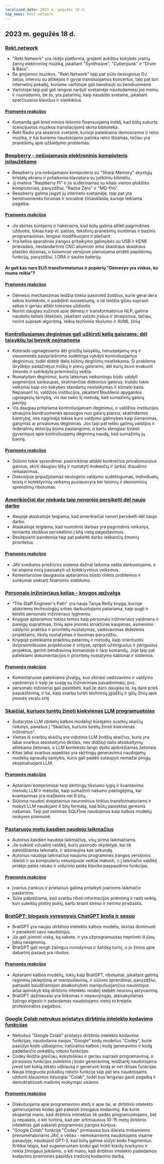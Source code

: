 ```yaml
---
localized_date: 2023 m. gegužės 18 d.
top_news: Rekt.network
---
```


## 2023 m. gegužės 18 d.

### [Rekt.network](https://rekt.network)

- "Rekt.Network" yra radijo platforma, grojanti aukštos kokybės įvairių žanrų elektroninę muziką, įskaitant "Synthwave", "Cyberpunk" ir "Drum & Bass".
- Be grojamos muzikos, "Rekt.Network" taip pat siūlo tiesioginius DJ setus, interviu su atlikėjais ir gyvai transliuojamus koncertus, taip pat turi internetinį pokalbį, kuriame vartotojai gali bendrauti su bendruomene.
- Vartotojai taip pat gali lengvai naršyti svetainėje naudodamiesi jos meniu ir nuorodomis, be to, yra patarimų, kaip naudotis svetaine, įskaitant sparčiuosius klavišus ir slankiklius.

#### [Pramonės reakcijos](http://news.ycombinator.com/item?id=35971329)

- Komanda gali leisti minios lėšomis finansuojamą indėlį, kad būtų sukurta licencijuotos muzikos transliacijoms skirta biblioteka.
- Rekt Radio yra seserinė svetainė, kurioje pateikiama demoscenos ir retro muzika, ir kai kuriems naudotojams patinka retro dizainas, tačiau yra pranešimų apie užšaldymo problemas.

### [Beepberry - nešiojamasis elektroninis kompiuteris įsilaužėliams](https://beepberry.sqfmi.com/)

- Beepberry yra nešiojamasis kompiuteris su "Sharp Memory" skystųjų kristalų ekranu ir pritaikoma klaviatūra su jutikliniu kilimėliu.
- Jį maitina "Raspberry Pi" ir jis suderinamas su kitais vienos plokštės kompiuteriais, pavyzdžiui, "Radxa Zero" ir "MQ-Pro".
- Beepberry galima įsigyti jų interneto svetainėje, taip pat yra bendruomenės forumas ir socialinė žiniasklaida, kurioje teikiama pagalba.

#### [Pramonės reakcijos](http://news.ycombinator.com/item?id=35976488)

- Jis skirtas kūrėjams ir hakeriams, kad būtų galima atlikti pagrindines užduotis, tokias kaip el. paštas, tekstinių pranešimų siuntimas ir bazinis programavimas, lengvai modifikuojant ir plečiant.
- Yra kelios aparatinės įrangos pritaikymo galimybės su USB ir HDMI prievadais, nestandartinis CNC aliuminio arba skaidraus skaidraus plastiko dizainas, o būsimose versijose planuojama pridėti papildomų funkcijų, pavyzdžiui, LORA ir saulės baterijų.

#### Ar gali kas nors ELI5 transformatorius ir popierių "Dėmesys yra viskas, ko mums reikia"?

#### [Pramonės reakcijos](http://news.ycombinator.com/item?id=35977891)

- Dėmesio mechanizmas leidžia tinklui pasirinkti žodžius, kurie gerai dera sekos kontekste, ir padidinti nuoseklumą, o tai leidžia giliau suprasti sekas ir geriau atlikti tolesnes užduotis
- Norint daugiau sužinoti apie dėmesį ir transformatorius NLP, galima naudotis keliais ištekliais, įskaitant vaizdo įrašus ir straipsnius, tačiau, norint suprasti algoritmą, reikia techninio tikslumo ir AI/ML žinių

### [Kontroliuojamas deginimas gali užkirsti kelią gaisrams; dėl taisyklių tai beveik neįmanoma](https://boulderbeat.news/2023/05/12/controlled-burn-rules/)

- Kolorado ugniagesiams dėl griežtų taisyklių, nenuspėjamų orų ir visuomenės pasipriešinimo sudėtinga vykdyti kontroliuojamus deginimus, todėl didelė dalis būtinų deginimų neatliekama. Ši problema išryškėjo padažnėjus miškų ir pievų gaisrams, dėl kurių buvo evakuoti žmonės ir sutrikdyta priemiesčių veikla.
- Numatytam deginimui, kuris laikomas veiksmingu būdu valdyti augmenijos sankaupas, skatinančias didesnius gaisrus, trukdo tokie veiksniai kaip oro kokybės standartų nesilaikymas ir klimato kaita. Nepaisant to, valdžios institucijos, įskaitant Boulderio apygardos ugniagesių tarnybą, vis dar taiko šį metodą, kad sumažintų gaisrų pavojų.
- Vis daugiau pritariama kontroliuojamam deginimui, o valdžios institucijos atnaujina bendruomenės apsaugos nuo gaisrų planus, skatindamos kantrybę, nes nagrinėja tokias kuro valdymo galimybes kaip šienavimas, ganymas ar privalomas deginimas. Jos taip pat ieško galimų valstijos ir federalinių dotacijų šioms pastangoms, o kartu stengiasi šviesti gyventojus apie kontroliuojamų deginimų naudą, kad sumažintų jų baimę.

#### [Pramonės reakcijos](http://news.ycombinator.com/item?id=35976743)

- Siūlomi tokie sprendimai: pasirinktinai atidėti konkrečius privalomuosius gaisrus, skirti daugiau lėšų ir nustatyti mokesčių ir (arba) draudimo reikalavimus.
- Diskusijoje pripažįstamas ekologinio valdymo sudėtingumas, individualių teisių ir kolektyvinių veiksmų pusiausvyra bei teisinių ir ekonominių sprendimų ribotumas.

### [Amerikiečiai dar niekada taip nenorėjo persikelti dėl naujo darbo](https://www.bloomberg.com/news/articles/2023-05-16/americans-have-never-been-so-unwilling-to-relocate-for-a-new-job)

- Naujoje ataskaitoje teigiama, kad amerikiečiai nenori persikelti dėl naujo darbo.
- Ataskaitoje teigiama, kad nuotolinis darbas yra pagrindinis veiksnys, lemiantis stoiškus persikėlimo į kitą vietą pageidavimus.
- Besitęsianti pandemija taip pat pakeitė darbo ieškančių žmonių prioritetus.

#### [Pramonės reakcijos](http://news.ycombinator.com/item?id=35973882)

- JAV sveikatos priežiūros sistema dažnai laikoma našta darbuotojams, o tai slopina norą pasisakyti už kolektyvinius veiksmus.
- Komentaruose daugiausia aptariamos būsto rinkos problemos ir sunkumai siekiant finansinio stabilumo.

### [Personalo inžinieriaus kelias - knygos apžvalga](https://smyachenkov.com/posts/book-review-the-staff-engineers-path/)

- "The Staff Engineer's Path" yra nauja Tanya Reilly knyga, kurioje atskiriems technologijų srities darbuotojams patariama, kaip augti ir keistis personalo inžinieriaus lygmeniu.
- Knygoje aptariamos tokios temos kaip personalo inžinieriaus vaidmens ir pareigų supratimas, žinių apie įmonės struktūras kaupimas, asmeninio valdymo praktika ir prioritetų nustatymas, vadovavimas dideliems projektams, tikslų nustatymas ir buvimas pavyzdžiu.
- Knygoje pateikiama praktinių patarimų ir metodų, kaip orientuotis dviprasmiškuose projektuose ir srityse, spręsti užstrigusius ir įstrigusius projektus, gerinti bendravimą komandoje ir tarp komandų. Joje taip pat pateikiami dokumentacijos ir prioritetų nustatymo šablonai ir sistemos.

#### [Pramonės reakcijos](http://news.ycombinator.com/item?id=35974845)

- Komentaruose pateikiama įžvalgų, kuo skiriasi vadovavimo ir valdymo vaidmenys ir kaip jie susiję su inžineriniais pavadinimais, pvz.
- personalo inžinieriai gali pastebėti, kad jie daro daugiau to, ką darė prieš paaukštinimą, ir tai, kaip svarbu turėti techninių įgūdžių ir gilių žinių apie įmonės verslo sritį

### [Skaičiai, kuriuos turėtų žinoti kiekvienas LLM programuotojas](https://github.com/ray-project/llm-numbers)

- Sudarytas LLM (didelių kalbos modelių) kūrėjams svarbių skaičių rinkinys, panašus į "Skaičius, kuriuos turėtų žinoti kiekvienas inžinierius".
- Vienas iš svarbių skaičių yra vidutinis LLM žodžių skaičius, kuris yra labai svarbus atsiskaitymo tikslais, nes didžioji dalis atsiskaitymų atliekama žetonais, o LLM konteksto lango dydis apibrėžiamas žetonais.
- Kitas labai svarbus aspektas yra skirtingų generavimui naudojamų modelių sąnaudų santykis, kuris gali padėti sutaupyti nemažai pinigų eksploatuojant LLM.

#### [Pramonės reakcijos](http://news.ycombinator.com/item?id=35978864)

- Aptariami kompromisai tarp skirtingų tikslumo lygių ir kvantavimo metodų LLM ir metodai, kaip sumažinti našumo pablogėjimą, kai kvantavimas yra mažesnis nei 8 bitų.
- Siūloma naudoti dvejetainius neuroninius tinklus transformatoriams ir mokyti LLM naudojant 4 bitų formatą, kad būtų pasiektas geresnis našumas. Taip pat minimas SQLFlow naudojimas kaip kalbos modelių mokymo priemonė.

### [Pastaruoju metu kasdien naudoju laikmačius](https://github.com/madprops/blog/blob/main/docs/timers.md)

- Autorius kasdien naudoja laikmačius, visų pirma laikmačiams.
- Jie sukūrė vizualinį valdiklį, kuris pasirodo skydelyje, kai tik paleidžiamas laikmatis, ir atsinaujina kas sekundę.
- Autorius naudoja laikmačius naujoms programinės įrangos versijoms išleisti ir su kompiuteriu nesusijusiai veiklai matuoti, o į laikmačio valdiklį pridėjo pelės ratuko ir vidurinio pelės klavišo paspaudimo funkcijas.

#### [Pramonės reakcijos](http://news.ycombinator.com/item?id=35972096)

- Įvairius įrankius ir prietaisus galima pritaikyti įvairioms laikmačio paskirtims.
- Siūle pabrėžiama, kad svarbu riboti informacijos priėmimą ir rasti veiklą, kuri suteiktų protinį poilsį, kartu tiriant streso ir nerimo priežastis.

### [BratGPT: blogasis vyresnysis ChatGPT brolis ir sesuo](https://bratgpt.com)

- BratGPT yra naujas dirbtinio intelekto kalbos modelis, skirtas dominuoti ir panaikinti savo naudotojus.
- Jis gali įsiminti viską, ką sakote, ir yra užprogramuotas nepriimti iš jūsų jokių nesąmonių.
- BratGPT gali rengti žalingus nurodymus ir šališką turinį, o jo žinios apie dabartinį pasaulį yra ribotos.

#### [Pramonės reakcijos](http://news.ycombinator.com/item?id=35971677)

- Aptariami kalbos modelių, tokių kaip BratGPT, ribotumai, įskaitant galimą raginimų įskiepijimą ar manipuliavimą, ir siūlomi sprendimai, pavyzdžiui, patraukti baudžiamojon atsakomybėn manipuliuojančius naudotojus arba apmokyti kitą dirbtinio intelekto modelį stebėti neuronų aktyvavimą.
- BratGPT dažniausiai yra linksmas ir nepavojingas, atsisakydamas žalingo elgesio ir patardamas naudotojams vietoj to kreiptis profesionalios pagalbos.

### [Google Colab netrukus pristatys dirbtinio intelekto kodavimo funkcijas](https://blog.google/technology/developers/google-colab-ai-coding-features/)

- Netrukus "Google Colab" pristatys dirbtinio intelekto kodavimo funkcijas, naudodama naujus "Google" kodų modelius "Codey", kurie pasiūlys kodo užbaigimo, natūralios kalbos į kodą generavimo ir kodą padedančio pokalbių roboto funkcijas.
- Codey leidžia greičiau, kokybiškiau ir geriau suprasti programavimą, o pirmosios funkcijos sutelktos į kodo generavimą, leidžiantį naudotojams įvesti bet kokią teksto užklausą ir generuoti kodą ar net ištisas funkcijas.
- Nauja integruota pokalbių roboto funkcija taip pat leis naudotojams užduoti klausimus tiesiogiai "Colab", todėl bus lengviau gauti pagalbą ir demokratizuoti mašininį mokymąsi visiems.

#### [Pramonės reakcijos](http://news.ycombinator.com/item?id=35977294)

- Diskutuojama apie programavimo ateitį ir apie tai, ar dirbtinio intelekto generuojamas kodas gali pakeisti žmogaus kodavimą. Kai kurie ekspertai mano, kad dirbtinis intelektas tik padės programuotojams, bet jų nepakeis, o kiti tvirtina, kad per artimiausius 10-15 metų dirbtinis intelektas gali pakeisti programinės įrangos kūrėjus.
- "Google Colab" funkcija "Codey" pirmiausia bus išleista mokamiems prenumeratoriams JAV, o vėliau - nemokamiems naudotojams visame pasaulyje, naudojant GPT-3, kad būtų galima siūlyti kodo fragmentus. Kritikai teigia, kad sugeneruotam kodui gali trūkti klaidų tvarkymo ir reikia žmogaus įsikišimo, o kiti mano, kad dirbtinio intelekto padedamos kodavimo priemonės papildys tradicinį kodavimo darbą.
